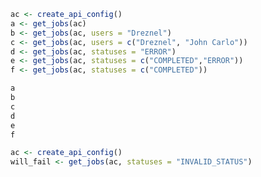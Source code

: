 ```r
ac <- create_api_config()
a <- get_jobs(ac)
b <- get_jobs(ac, users = "Dreznel")
c <- get_jobs(ac, users = c("Dreznel", "John Carlo"))
d <- get_jobs(ac, statuses = "ERROR")
e <- get_jobs(ac, statuses = c("COMPLETED","ERROR"))
f <- get_jobs(ac, statuses = c("COMPLETED"))

a
b
c
d
e
f
```

```r
ac <- create_api_config()
will_fail <- get_jobs(ac, statuses = "INVALID_STATUS")
```

